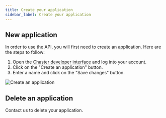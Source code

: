 ```yaml
---
title: Create your application
sidebar_label: Create your application
---
```


## New application

In order to use the API, you will first need to create an application. Here are the steps to follow:

1. Open the [Chaster developer interface](https://chaster.app/developers/applications) and log into your account.
2. Click on the "Create an application" button.
3. Enter a name and click on the "Save changes" button.

![Create an application](/img/api-create-application-form.png)

## Delete an application

Contact us to delete your application.